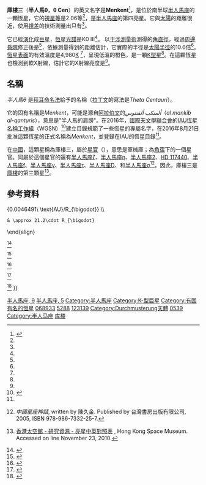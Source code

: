 {{Starbox begin |
   name=庫樓三（半人马座θ） }}
{{Starbox image
 | image =
     <div style="position: relative">[[File:Centaurus_IAU.svg|255px]]
     <div style="position: absolute; left: 80px; top: 67px;">[[File:Cercle_rouge_100%.svg|12px]]</div>
     </div>
 | caption=Location of θ Centauri (circled)
}}
{{Starbox observe
 | epoch    = J2000.0
 | ra       = {{RA|14|06|40.94752}}<ref name=aaa474_2_653/>
 | dec      = {{DEC|–36|22|11.8371}}<ref name=aaa474_2_653/>
 | appmag_v = +2.06<ref name=clpl4_99/>
 | constell = [[半人馬座|半人馬座]]
 |星官 = [[:Category:库楼_(星官)|库楼]]（[[角宿|角宿]]）
}}
{{Starbox character
 | class    = K0 III<ref name=aj132_1_161/>
 | b-v      = +0.99<ref name=clpl4_99/>
 | u-b      = +0.90<ref name=clpl4_99/>
 | variable =
}}
{{Starbox astrometry
 | radial_v = +1.3<ref name=scfs/>
 | prop_mo_ra  = –520.53<ref name=aaa474_2_653/>
 | prop_mo_dec = –518.06<ref name=aaa474_2_653/>
 | parallax = 55.45
 | p_error  = 0.20
 | parallax_footnote = <ref name=aaa474_2_653/>
 | absmag_v = 0.87<ref name=aaa343_222/>
}}
{{Starbox detail
 | mass     =
 | radius   = 10.6<ref name=lang2006/>
 | gravity  = 2.75<ref name=mnras256_3_535/>
 | metal_fe = 0.03<ref name=mnras256_3_535/>
 | age_myr  =
 | luminosity  = 60<ref name=kaler/>
 | temperature = 4,980<ref name=mnras256_3_535/>
 | rotational_velocity =
}}
{{Starbox catalog |
  names=Menkent, Haratan, [[Henry_L._Giclas_catalogue|Gl]] 539, [[Harvard_Revised_catalogue|HR]] 5288, [[Cordoba_Durchmusterung|CD]]−35°9260, [[Bonner_Durchmusterung|CP]]−35°6109, [[Henry_Draper_catalogue|HD]] 123139, [[Luyten_Half-Second_catalogue|LHS]] 2858, [[General_Catalogue_of_Trigonometric_Parallaxes|GCTP]] 3206.00, [[Smithsonian_Astrophysical_Observatory_Star_Catalog|SAO]] 205188, [[Fifth_Fundamental_Catalogue|FK5]] 520, [[Hipparcos_catalogue|HIP]] 68933, GC 19033, CCDM J14067-3622<ref name=SIMBAD/> }}
{{Starbox reference
|Simbad=tet+Cen
}}
{{Starbox end}}

'''庫樓三'''（'''半人馬θ'''，'''θ Cen'''）的英文名字是'''Menkent'''<ref name="IAU-CSN">{{cite web | url=http://www.pas.rochester.edu/~emamajek/WGSN/IAU-CSN.txt | title=IAU Catalog of Star Names | accessdate=28 July 2016 | archive-date=2018-07-07 | archive-url=https://web.archive.org/web/20180707180747/http://www.pas.rochester.edu/~emamajek/WGSN/IAU-CSN.txt | dead-url=yes }}</ref>，是位於南半球[[半人馬座|半人馬座]]的一顆恆星，它的[[視星等|視星等]]是2.06等<ref name=clpl4_99/>，是[[半人馬座恆星列表|半人馬座]]的第四亮星。它與[[太陽|太陽]]的距離很近，使用[[視差|視差]]的技術測量出只有{{Convert|58.8|ly|pc|abbr=off|lk=on}}<ref name=aaa474_2_653/>。

它已經[[恆星演化|演化]]成[[巨星|巨星]]，[[恆星光譜|恆星光譜]]是K0 III<ref name=aj132_1_161/>。 以[[干涉測量術|干涉測量術]]測得的[[角直徑|角直徑]]，經過[[周邊昏暗|周邊昏暗]]修正後是{{nowrap|5.46 ± 0.06 [[毫角秒|毫角秒]]}}<ref name=aaa431_773/>，依據測量得到的距離估計，它實際的半徑是[[太陽半徑|太陽半徑]]的10.6倍<ref name=lang2006/>。[[恆星大氣層|恆星表面]]的有效溫度是4,980[[克耳文|K]] <ref name=mnras256_3_535/>，呈現低溫的橙色，是一顆[[恆星光譜|K型星]]<ref name=csiro/>。在這顆恆星也檢測到軟X射線，估計它的X射線亮度是{{nowrap|1.4 × 10<sup>27</sup> erg s<sup>−1</sup>}}<ref name=aaa335_591/>。

== 名稱 ==

''半人馬θ'' 是[[拜耳命名法|拜耳命名法]]給予的名稱（[[拉丁文|拉丁文]]的寫法是''Theta Centauri''）。

它的固有名稱是''Menkent''，可能是源自[[阿拉伯文|阿拉伯文]]的''ألمنكب ألقنتوس''（''al mankib al-qanturis''），意思是"半人馬的肩膀"。在2016年，[[國際天文學聯合會|國際天文學聯合會]]的[[IAU恆星名稱工作組|IAU恆星名稱工作組]]（WGSN）<ref name="WGSN">{{cite web | url=https://www.iau.org/science/scientific_bodies/working_groups/280/ | title=IAU Working Group on Star Names (WGSN) | accessdate=22 May 2016 | archive-date=2019-03-30 | archive-url=https://web.archive.org/web/20190330194042/https://www.iau.org/science/scientific_bodies/working_groups/280/ | dead-url=yes }}</ref>建立目錄規範了一些恆星的專屬名字，在2016年8月21日批准這顆恆星的正式名稱為''Menkent''，並登錄在IAU的恆星目錄<ref name="IAU-CSN"/>。

在[[漢語|中國]]，這顆星稱為庫樓三，屬於[[星官|星官]]{{lang|zh|庫樓}}（{{lang|zh-Latn|Kù Lóu}}），意思是軍械庫；為[[角宿|角宿]]下的一個星官。同屬於這個星官的還有[[半人馬座ζ|半人馬座ζ]]、[[半人馬座η|半人馬座η]]、[[半人馬座2|半人馬座2]]、[[HD_117440|HD 117440]]、[[庫樓六|半人馬座f]]、[[半人馬座γ|半人馬座γ]]、[[半人馬座τ|半人馬座τ]]、[[半人馬座D|半人馬座D]]、和[[半人馬座σ|半人馬座σ]]<ref>{{zh icon}} ''中國星座神話'', written by 陳久金. Published by 台灣書房出版有限公司, 2005, ISBN 978-986-7332-25-7.</ref>。因此，庫樓三是[[庫樓|庫樓]]的第三顆星<ref>{{zh icon}} [http://www.lcsd.gov.hk/CE/Museum/Space/Research/StarName/c_research_chinengstars_m.htm 香港太空館 - 研究資源 - 亮星中英對照表] {{webarchive|url=https://web.archive.org/web/20110130063012/http://www.lcsd.gov.hk/CE/Museum/Space/Research/StarName/c_research_chinengstars_m.htm |date=2011-01-30 }}, Hong Kong Space Museum. Accessed on line November 23, 2010.</ref>。

== 參考資料 ==
{{reflist|30em|refs=

<ref name=aaa474_2_653>{{cite journal | first=F. | last=van Leeuwen |date=November 2007 | title=Validation of the new Hipparcos reduction | journal=Astronomy and Astrophysics | volume=474 | issue=2 | pages=653–664 | bibcode=2007A&A...474..653V | doi=10.1051/0004-6361:20078357 |arxiv = 0708.1752 }}</ref>

<ref name=mnras256_3_535>{{citation | display-authors=1 | last1=Jones | first1=K. L. | last2=Robinson | first2=R. D. | last3=Slee | first3=O. B. | last4=Stewart | first4=R. T. | title=Spectroscopic investigation of cool giants and the authenticity of their reported microwave emission | journal=[[Monthly_Notices_of_the_Royal_Astronomical_Society|Monthly Notices of the Royal Astronomical Society]] | volume=256 | issue=3 | pages=535–544 |date=June 1992 | bibcode=1992MNRAS.256..535J | doi=10.1093/mnras/256.3.535}}</ref>

<ref name=aj132_1_161>{{citation | display-authors=1 | last1=Gray | first1=R. O. | first2=C. J. | last2=Corbally | first3=R. F. | last3=Garrison | first4=M. T. | last4=McFadden | first5=P. E. | last5=Robinson | title=Contributions to the Nearby Stars (NStars) Project: Spectroscopy of Stars Earlier than M0 within 40 parsecs: The Northern Sample I | journal=The Astronomical Journal | volume=132 | issue=1 | pages=161–170 |date=July 2006 | doi=10.1086/504637 | bibcode=2006AJ....132..161G |arxiv = astro-ph/0603770 }}</ref>

<ref name=scfs>{{citation | display-authors=1 | title=Sixth Catalogue of Fundamental Stars (FK6). Part I. Basic fundamental stars with direct solutions | journal=Veröff. Astron. Rechen-Inst. Heidelb | volume=35 | last1=Wielen | first1=R. | last2=Schwan | first2=H. | last3=Dettbarn | first3=C. | last4=Lenhardt | first4=H. | last5=Jahreiß | first5=H. | last6=Jährling | first6=R. | publisher=Astronomisches Rechen-Institut Heidelberg | issue=35 | date=1999 | bibcode=1999VeARI..35....1W }}</ref>

<ref name=clpl4_99>{{cite journal | display-authors=1 | last1=Johnson | first1=H. L. | last2=Iriarte | first2=B. | last3=Mitchell | first3=R. I. | last4=Wisniewskj | first4=W. Z. | title=UBVRIJKL photometry of the bright stars | journal=Communications of the Lunar and Planetary Laboratory | volume=4 | issue=99 | pages=99 | date=1966 | bibcode=1966CoLPL...4...99J }}</ref>

<ref name=aaa431_773>{{citation | last1=Richichi | first1=A. | last2=Percheron | first2=I. | last3=Khristoforova | first3=M. | title=CHARM2: An updated Catalog of High Angular Resolution Measurements | journal=Astronomy and Astrophysics | volume=431 | issue=2 | pages=773–777 |date=February 2005 | doi=10.1051/0004-6361:20042039 | bibcode=2005A&A...431..773R }}</ref>

<ref name=lang2006>{{citation | first1=Kenneth R. | last1=Lang | title=Astrophysical formulae | volume=1 | series=Astronomy and astrophysics library | edition=3rd | publisher=Birkhäuser | date=2006 | isbn=3-540-29692-1 | url=https://books.google.com/books?id=OvTjLcQ4MCQC&pg=PA41 | accessdate=2017-06-04 | archive-date=2019-05-20 | archive-url=https://web.archive.org/web/20190520044254/https://books.google.com/books?id=OvTjLcQ4MCQC&pg=PA41 | dead-url=no }}. The radius (R<sub>*</sub>) is given by:
:<math>\begin{align} 2\cdot R_*
 & = \frac{(18.03\cdot 5.46\cdot 10^{-3})\ \text{AU}}{0.0046491\ \text{AU}/R_{\bigodot}} \\
 & \approx 21.2\cdot R_{\bigodot}
\end{align}</math></ref>

<ref name=aaa335_591>{{citation | last1=Schroeder | first1=K.-P. | last2=Huensch | first2=M. | last3=Schmitt | first3=J. H. M. M. | title=X-ray activity and evolutionary status of late-type giants | journal=Astronomy and Astrophysics | volume=335 | pages=591–595 |date=July 1998 | bibcode=1998A&A...335..591S }}</ref>

<ref name=SIMBAD>{{citation | title=LHS 2858 -- High proper-motion Star | work=SIMBAD Astronomical Object Database | publisher=Centre de Données astronomiques de Strasbourg | url=http://simbad.u-strasbg.fr/simbad/sim-id?Ident=Theta+Centauri | accessdate=2012-03-01 | archive-date=2019-05-21 | archive-url=https://web.archive.org/web/20190521021235/http://simbad.u-strasbg.fr/simbad/sim-id?Ident=Theta+Centauri | dead-url=no }}</ref>

<ref name=csiro>{{citation | title=The Colour of Stars | date=December 21, 2004 | work=Australia Telescope, Outreach and Education | publisher=Commonwealth Scientific and Industrial Research Organisation | url=http://outreach.atnf.csiro.au/education/senior/astrophysics/photometry_colour.html | accessdate=2012-01-16 | archive-url=https://www.webcitation.org/6630AbtJZ?url=http://outreach.atnf.csiro.au/education/senior/astrophysics/photometry_colour.html | archive-date=2012-03-10 | dead-url=yes }}</ref>

<ref name=kaler>{{citation | first1=James B. | last1=Kaler | title=MENKENT (Theta Centauri) | work=Stars | publisher=University of Illinois | url=http://stars.astro.illinois.edu/sow/menkent.html | accessdate=2012-03-01 | archive-date=2021-05-13 | archive-url=https://web.archive.org/web/20210513033449/http://stars.astro.illinois.edu/Sow/menkent.html | dead-url=no }}</ref>

<ref name=aaa343_222>{{citation | last1=Elgarøy | first1=Øystein | last2=Engvold | first2=Oddbjørn | last3=Lund | first3=Niels | title=The Wilson-Bappu effect of the MgII K line - dependence on stellar temperature, activity and metallicity | journal=Astronomy and Astrophysics | volume=343 | pages=222–228 |date=March 1999 | bibcode=1999A&A...343..222E }}</ref>
}}

[[Category:拜耳天體|半人馬座, θ]]
[[Category:佛氏天體|半人馬座, 5]]
[[Category:半人馬座|Category:半人馬座]]
[[Category:K-型巨星|Category:K-型巨星]]
[[Category:有固有名的恆星|Category:有固有名的恆星]]
[[Category:伊巴谷天體|068933]]
[[Category:HR天體|5288]]
[[Category:HD和HDE天體|123139]]
[[Category:Durchmusterung天體|Category:Durchmusterung天體]]
[[Category:G_&_GJ天體|0539]]


{{半人馬座恆星}}
{{星官|库楼|10|1}}
{{位于60-65光年范围内的恒星系统}}

[[Category:半人马座|Category:半人马座]]
[[Category:库楼_(星官)|库楼]]